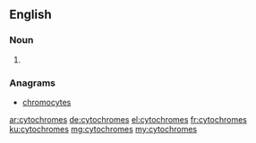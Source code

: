 ==English==

===Noun===
{{head|en|plural}}

# {{plural of|cytochrome|lang=en}}

===Anagrams===
* [[chromocytes#English|chromocytes]]

[[ar:cytochromes]]
[[de:cytochromes]]
[[el:cytochromes]]
[[fr:cytochromes]]
[[ku:cytochromes]]
[[mg:cytochromes]]
[[my:cytochromes]]